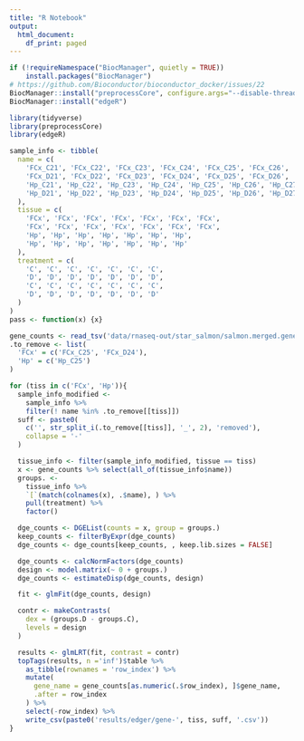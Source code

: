 ```yaml
---
title: "R Notebook"
output:
  html_document:
    df_print: paged
---
```


```r
if (!requireNamespace("BiocManager", quietly = TRUE))
    install.packages("BiocManager")
# https://github.com/Bioconductor/bioconductor_docker/issues/22
BiocManager::install("preprocessCore", configure.args="--disable-threading")
BiocManager::install("edgeR")
```

```r
library(tidyverse)
library(preprocessCore)
library(edgeR)
```

```r
sample_info <- tibble(
  name = c(
    'FCx_C21', 'FCx_C22', 'FCx_C23', 'FCx_C24', 'FCx_C25', 'FCx_C26', 'FCx_C27',
    'FCx_D21', 'FCx_D22', 'FCx_D23', 'FCx_D24', 'FCx_D25', 'FCx_D26', 'FCx_D27',
    'Hp_C21', 'Hp_C22', 'Hp_C23', 'Hp_C24', 'Hp_C25', 'Hp_C26', 'Hp_C27',
    'Hp_D21', 'Hp_D22', 'Hp_D23', 'Hp_D24', 'Hp_D25', 'Hp_D26', 'Hp_D27'
  ),
  tissue = c(
    'FCx', 'FCx', 'FCx', 'FCx', 'FCx', 'FCx', 'FCx',
    'FCx', 'FCx', 'FCx', 'FCx', 'FCx', 'FCx', 'FCx',
    'Hp', 'Hp', 'Hp', 'Hp', 'Hp', 'Hp', 'Hp',
    'Hp', 'Hp', 'Hp', 'Hp', 'Hp', 'Hp', 'Hp'
  ),
  treatment = c(
    'C', 'C', 'C', 'C', 'C', 'C', 'C',
    'D', 'D', 'D', 'D', 'D', 'D', 'D',
    'C', 'C', 'C', 'C', 'C', 'C', 'C',
    'D', 'D', 'D', 'D', 'D', 'D', 'D'
  )
)
pass <- function(x) {x}
```

```r
gene_counts <- read_tsv('data/rnaseq-out/star_salmon/salmon.merged.gene_counts.tsv')
.to_remove <- list(
  'FCx' = c('FCx_C25', 'FCx_D24'),
  'Hp' = c('Hp_C25')
)

for (tiss in c('FCx', 'Hp')){
  sample_info_modified <-
    sample_info %>%
    filter(! name %in% .to_remove[[tiss]])
  suff <- paste0(
    c('', str_split_i(.to_remove[[tiss]], '_', 2), 'removed'),
    collapse = '-'
  )

  tissue_info <- filter(sample_info_modified, tissue == tiss)
  x <- gene_counts %>% select(all_of(tissue_info$name))
  groups. <-
    tissue_info %>%
    `[`(match(colnames(x), .$name), ) %>%
    pull(treatment) %>%
    factor()

  dge_counts <- DGEList(counts = x, group = groups.)
  keep_counts <- filterByExpr(dge_counts)
  dge_counts <- dge_counts[keep_counts, , keep.lib.sizes = FALSE]

  dge_counts <- calcNormFactors(dge_counts)
  design <- model.matrix(~ 0 + groups.)
  dge_counts <- estimateDisp(dge_counts, design)

  fit <- glmFit(dge_counts, design)

  contr <- makeContrasts(
    dex = (groups.D - groups.C),
    levels = design
  )

  results <- glmLRT(fit, contrast = contr)
  topTags(results, n ='inf')$table %>%
    as_tibble(rownames = 'row_index') %>%
    mutate(
      gene_name = gene_counts[as.numeric(.$row_index), ]$gene_name,
      .after = row_index
    ) %>%
    select(-row_index) %>%
    write_csv(paste0('results/edger/gene-', tiss, suff, '.csv'))
}
```
